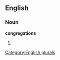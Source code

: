 
==English==

===Noun===
'''congregations'''

# {{plural of|[[congregation]]}}

[[Category:English plurals]]